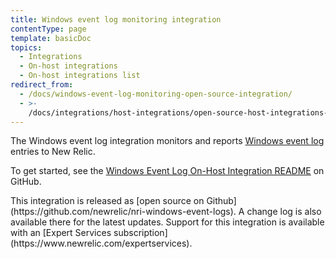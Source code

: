 ```yaml
---
title: Windows event log monitoring integration
contentType: page
template: basicDoc
topics:
  - Integrations
  - On-host integrations
  - On-host integrations list
redirect_from:
  - /docs/windows-event-log-monitoring-open-source-integration/
  - >-
    /docs/integrations/host-integrations/open-source-host-integrations-list/windows-event-log-monitoring-open-source-integration/
---
```


The Windows event log integration monitors and reports [Windows event log](https://msdn.microsoft.com/en-us/library/windows/desktop/aa385780(v=vs.85).aspx) entries to New Relic.

To get started, see the [Windows Event Log On-Host Integration README](https://github.com/newrelic/nri-windows-event-logs) on GitHub.

<Callout variant="tip">
  This integration is released as [open source on Github](https://github.com/newrelic/nri-windows-event-logs). A change log is also available there for the latest updates. Support for this integration is available with an [Expert Services subscription](https://www.newrelic.com/expertservices).
</Callout>
